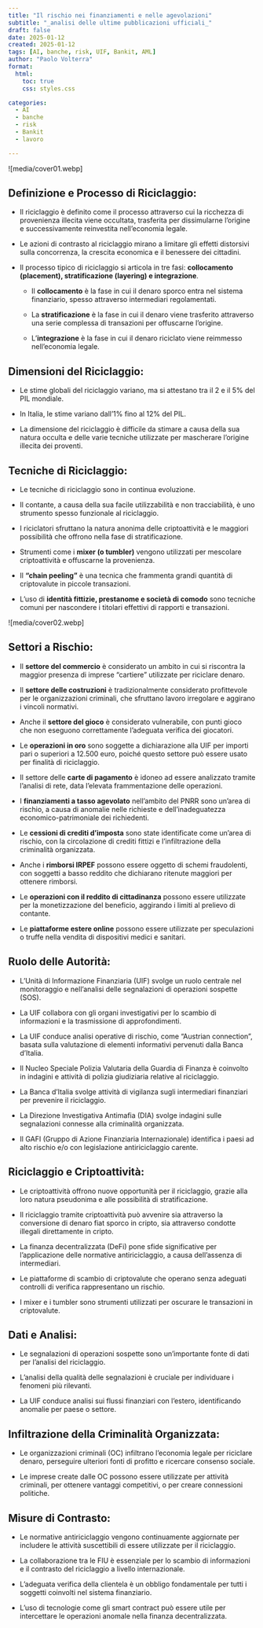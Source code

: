 ```yaml
---
title: "Il rischio nei finanziamenti e nelle agevolazioni"
subtitle: "_analisi delle ultime pubblicazioni ufficiali_"
draft: false
date: 2025-01-12
created: 2025-01-12
tags: [AI, banche, risk, UIF, Bankit, AML]
author: "Paolo Volterra"
format:
  html:
    toc: true
    css: styles.css

categories:
  - AI
  - banche
  - risk
  - Bankit
  - lavoro

---
```


![media/cover01.webp]

## **Definizione e Processo di Riciclaggio:**

- Il riciclaggio è definito come il processo attraverso cui la ricchezza di provenienza illecita viene occultata, trasferita per dissimularne l’origine e successivamente reinvestita nell'economia legale.
    
- Le azioni di contrasto al riciclaggio mirano a limitare gli effetti distorsivi sulla concorrenza, la crescita economica e il benessere dei cittadini.
    
- Il processo tipico di riciclaggio si articola in tre fasi: **collocamento (placement), stratificazione (layering) e integrazione**.
    
    - Il **collocamento** è la fase in cui il denaro sporco entra nel sistema finanziario, spesso attraverso intermediari regolamentati.
        
    - La **stratificazione** è la fase in cui il denaro viene trasferito attraverso una serie complessa di transazioni per offuscarne l'origine.
        
    - L'**integrazione** è la fase in cui il denaro riciclato viene reimmesso nell'economia legale.
        

## **Dimensioni del Riciclaggio:**

- Le stime globali del riciclaggio variano, ma si attestano tra il 2 e il 5% del PIL mondiale.
    
- In Italia, le stime variano dall'1% fino al 12% del PIL.
    
- La dimensione del riciclaggio è difficile da stimare a causa della sua natura occulta e delle varie tecniche utilizzate per mascherare l’origine illecita dei proventi.
    

## **Tecniche di Riciclaggio:**

- Le tecniche di riciclaggio sono in continua evoluzione.
    
- Il contante, a causa della sua facile utilizzabilità e non tracciabilità, è uno strumento spesso funzionale al riciclaggio.
    
- I riciclatori sfruttano la natura anonima delle criptoattività e le maggiori possibilità che offrono nella fase di stratificazione.
    
- Strumenti come i **mixer (o tumbler)** vengono utilizzati per mescolare criptoattività e offuscarne la provenienza.
    
- Il **"chain peeling"** è una tecnica che frammenta grandi quantità di criptovalute in piccole transazioni.
    
- L'uso di **identità fittizie, prestanome e società di comodo** sono tecniche comuni per nascondere i titolari effettivi di rapporti e transazioni.
    
![media/cover02.webp]

## **Settori a Rischio:**

- Il **settore del commercio** è considerato un ambito in cui si riscontra la maggior presenza di imprese "cartiere" utilizzate per riciclare denaro.
    
- Il **settore delle costruzioni** è tradizionalmente considerato profittevole per le organizzazioni criminali, che sfruttano lavoro irregolare e aggirano i vincoli normativi.
    
- Anche il **settore del gioco** è considerato vulnerabile, con punti gioco che non eseguono correttamente l'adeguata verifica dei giocatori.
    
- Le **operazioni in oro** sono soggette a dichiarazione alla UIF per importi pari o superiori a 12.500 euro, poiché questo settore può essere usato per finalità di riciclaggio.
    
- Il settore delle **carte di pagamento** è idoneo ad essere analizzato tramite l’analisi di rete, data l'elevata frammentazione delle operazioni.
    
- I **finanziamenti a tasso agevolato** nell'ambito del PNRR sono un'area di rischio, a causa di anomalie nelle richieste e dell'inadeguatezza economico-patrimoniale dei richiedenti.
    
- Le **cessioni di crediti d'imposta** sono state identificate come un'area di rischio, con la circolazione di crediti fittizi e l'infiltrazione della criminalità organizzata.
    
- Anche i **rimborsi IRPEF** possono essere oggetto di schemi fraudolenti, con soggetti a basso reddito che dichiarano ritenute maggiori per ottenere rimborsi.
    
- Le **operazioni con il reddito di cittadinanza** possono essere utilizzate per la monetizzazione del beneficio, aggirando i limiti al prelievo di contante.
    
- Le **piattaforme estere online** possono essere utilizzate per speculazioni o truffe nella vendita di dispositivi medici e sanitari.
    

## **Ruolo delle Autorità:**

- L’Unità di Informazione Finanziaria (UIF) svolge un ruolo centrale nel monitoraggio e nell'analisi delle segnalazioni di operazioni sospette (SOS).
    
- La UIF collabora con gli organi investigativi per lo scambio di informazioni e la trasmissione di approfondimenti.
    
- La UIF conduce analisi operative di rischio, come "Austrian connection", basata sulla valutazione di elementi informativi pervenuti dalla Banca d’Italia.
    
- Il Nucleo Speciale Polizia Valutaria della Guardia di Finanza è coinvolto in indagini e attività di polizia giudiziaria relative al riciclaggio.
    
- La Banca d'Italia svolge attività di vigilanza sugli intermediari finanziari per prevenire il riciclaggio.
    
- La Direzione Investigativa Antimafia (DIA) svolge indagini sulle segnalazioni connesse alla criminalità organizzata.
    
- Il GAFI (Gruppo di Azione Finanziaria Internazionale) identifica i paesi ad alto rischio e/o con legislazione antiriciclaggio carente.
    

## **Riciclaggio e Criptoattività:**

- Le criptoattività offrono nuove opportunità per il riciclaggio, grazie alla loro natura pseudonima e alle possibilità di stratificazione.
    
- Il riciclaggio tramite criptoattività può avvenire sia attraverso la conversione di denaro fiat sporco in cripto, sia attraverso condotte illegali direttamente in cripto.
    
- La finanza decentralizzata (DeFi) pone sfide significative per l'applicazione delle normative antiriciclaggio, a causa dell'assenza di intermediari.
    
- Le piattaforme di scambio di criptovalute che operano senza adeguati controlli di verifica rappresentano un rischio.
    
- I mixer e i tumbler sono strumenti utilizzati per oscurare le transazioni in criptovalute.
    

## **Dati e Analisi:**

- Le segnalazioni di operazioni sospette sono un'importante fonte di dati per l'analisi del riciclaggio.
    
- L'analisi della qualità delle segnalazioni è cruciale per individuare i fenomeni più rilevanti.
    
- La UIF conduce analisi sui flussi finanziari con l'estero, identificando anomalie per paese o settore.
    

## **Infiltrazione della Criminalità Organizzata:**

- Le organizzazioni criminali (OC) infiltrano l'economia legale per riciclare denaro, perseguire ulteriori fonti di profitto e ricercare consenso sociale.
    
- Le imprese create dalle OC possono essere utilizzate per attività criminali, per ottenere vantaggi competitivi, o per creare connessioni politiche.
    

## **Misure di Contrasto:**

- Le normative antiriciclaggio vengono continuamente aggiornate per includere le attività suscettibili di essere utilizzate per il riciclaggio.
    
- La collaborazione tra le FIU è essenziale per lo scambio di informazioni e il contrasto del riciclaggio a livello internazionale.
    
- L'adeguata verifica della clientela è un obbligo fondamentale per tutti i soggetti coinvolti nel sistema finanziario.
    
- L'uso di tecnologie come gli smart contract può essere utile per intercettare le operazioni anomale nella finanza decentralizzata.